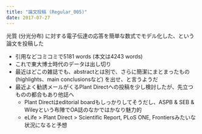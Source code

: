 ```yaml
---
title: "論文投稿 (Regular_005)"
date: 2017-07-27
---
```


光質 (分光分布) に対する電子伝達の応答を簡単な数式でモデル化した、という論文を投稿した  

- 引用などコミコミで5181 words (本文は4243 words)  
- これで東大博士時代のデータは出し切り  
- 最近はどこの雑誌でも、abstractとは別で、さらに簡潔にまとまったもの (highlights、main conclusionsなど) を出せ、と言うようだ
- 最近よく勧誘メールがくるPlant Directへの投稿を少し検討したが、先立つものの都合もあり他誌へ
    - Plant Directはeditorial boardもしっかりしてそうだし、ASPB & SEB & Wileyという布陣でOA誌のなかではかなり魅力的
    - eLife > Plant Direct > Scientific Report, PLoS ONE, Frontiersみたいな状況になると予想